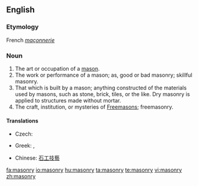 ==English==
{{wikipedia}}
===Etymology===
French ''[[maçonnerie]]''
===Noun===
{{en-noun|-}}

# The art or occupation of a [[mason]].
# The work or performance of a mason; as, good or bad masonry; skillful masonry.
# That which is built by a mason; anything constructed of the materials used by masons, such as stone, brick, tiles, or the like. Dry masonry is applied to structures made without mortar.
# The craft, institution, or mysteries of [[Freemason]]s; freemasonry.

====Translations====
{{trans-top|art or occupation of a mason}}
* Czech: {{t-|cs|zednictví|n}}
{{trans-mid}}
{{trans-bottom}}
{{trans-top|freemasonry}}
* Greek: {{t|el|τεκτονισμός|m|sc=Grek}},  {{t|el|μασονία|f|sc=Grek}}
{{trans-mid}}
{{trans-bottom}}

{{checktrans-top}}
*Chinese: [[石工技藝]]
{{trans-bottom}}

[[fa:masonry]]
[[io:masonry]]
[[hu:masonry]]
[[ta:masonry]]
[[te:masonry]]
[[vi:masonry]]
[[zh:masonry]]